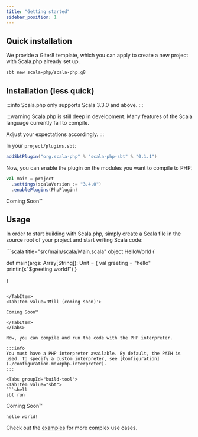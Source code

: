 ```yaml
---
title: "Getting started"
sidebar_position: 1
---
```



## Quick installation

We provide a Giter8 template, which you can apply to create a new project with Scala.php already set up.

```bash
sbt new scala-php/scala-php.g8
```

## Installation (less quick)

:::info
Scala.php only supports Scala 3.3.0 and above.
:::

:::warning
Scala.php is still deep in development. Many features of the Scala language currently fail to compile.

Adjust your expectations accordingly.
:::

<Tabs groupId='build-tool'>
<TabItem value='sbt'>

In your `project/plugins.sbt`:

```scala title="project/plugins.sbt" copy
addSbtPlugin("org.scala-php" % "scala-php-sbt" % "0.1.1")
```

Now, you can enable the plugin on the modules you want to compile to PHP:

```scala title="build.sbt"
val main = project
  .settings(scalaVersion := "3.4.0")
  .enablePlugins(PhpPlugin)
```

</TabItem>
<TabItem value='Mill (coming soon)'>

Coming Soon™

</TabItem>
</Tabs>

## Usage

In order to start building with Scala.php, simply create a Scala file in the source root of your project and start writing Scala code:

<Tabs groupId="build-tool">
<TabItem value="sbt">
```scala title="src/main/scala/Main.scala"
object HelloWorld {

  def main(args: Array[String]): Unit = {
    val greeting = "hello"
    println(s"$greeting world!")
  }

}
```

</TabItem>
<TabItem value='Mill (coming soon)'>

Coming Soon™

</TabItem>
</Tabs>

Now, you can compile and run the code with the PHP interpreter.

:::info
You must have a PHP interpreter available. By default, the PATH is used. To specify a custom interpreter, see [Configuration](./configuration.mdx#php-interpreter).
:::

<Tabs groupId="build-tool">
<TabItem value="sbt">
```shell
sbt run
```

</TabItem>
<TabItem value='Mill (coming soon)'>

Coming Soon™

</TabItem>
</Tabs>

```plaintext title="Output"
hello world!
```

Check out the [examples](./examples.mdx) for more complex use cases.
